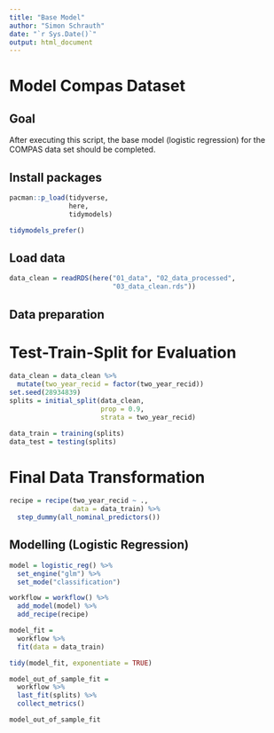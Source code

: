 ```yaml
---
title: "Base Model"
author: "Simon Schrauth"
date: "`r Sys.Date()`"
output: html_document
---
```

# Model Compas Dataset

## Goal

After executing this script, the base model (logistic regression) for the COMPAS data set should be completed.

## Install packages

```r
pacman::p_load(tidyverse, 
               here,
               tidymodels)

tidymodels_prefer()
```

## Load data

```r
data_clean = readRDS(here("01_data", "02_data_processed",
                          "03_data_clean.rds"))
```

## Data preparation

# Test-Train-Split for Evaluation
```r
data_clean = data_clean %>% 
  mutate(two_year_recid = factor(two_year_recid))
set.seed(28934839)
splits = initial_split(data_clean,
                       prop = 0.9,
                       strata = two_year_recid)

data_train = training(splits)
data_test = testing(splits)
```

# Final Data Transformation
```r
recipe = recipe(two_year_recid ~ .,
                data = data_train) %>% 
  step_dummy(all_nominal_predictors())
```

## Modelling (Logistic Regression)

```r
model = logistic_reg() %>% 
  set_engine("glm") %>% 
  set_mode("classification")

workflow = workflow() %>% 
  add_model(model) %>% 
  add_recipe(recipe)

model_fit = 
  workflow %>% 
  fit(data = data_train)

tidy(model_fit, exponentiate = TRUE)

model_out_of_sample_fit = 
  workflow %>% 
  last_fit(splits) %>% 
  collect_metrics()

model_out_of_sample_fit
```

